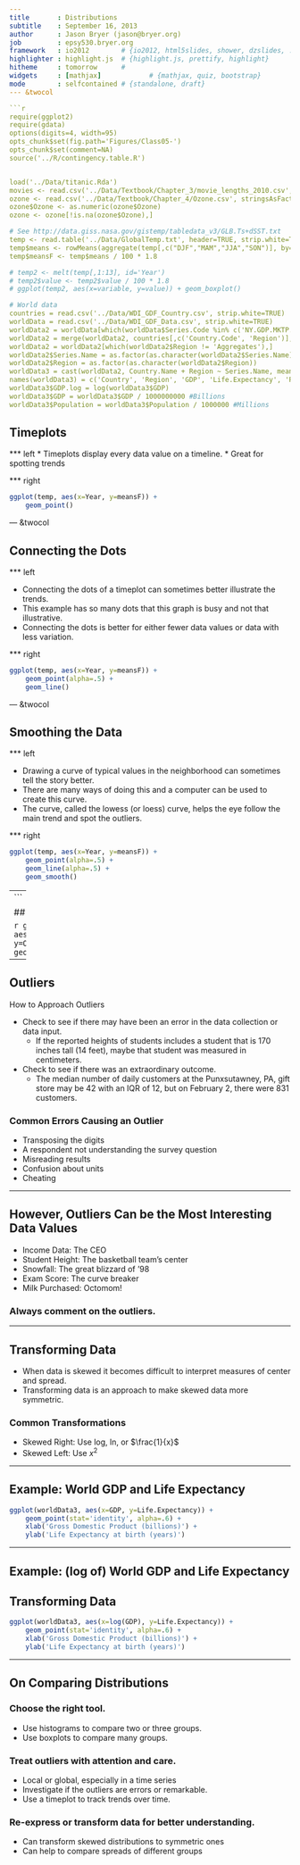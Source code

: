 ```yaml
---
title       : Distributions
subtitle    : September 16, 2013
author      : Jason Bryer (jason@bryer.org)
job         : epsy530.bryer.org
framework   : io2012        # {io2012, html5slides, shower, dzslides, ...}
highlighter : highlight.js  # {highlight.js, prettify, highlight}
hitheme     : tomorrow      # 
widgets     : [mathjax]            # {mathjax, quiz, bootstrap}
mode        : selfcontained # {standalone, draft}
--- &twocol

```r
require(ggplot2)
require(gdata)
options(digits=4, width=95)
opts_chunk$set(fig.path='Figures/Class05-')
opts_chunk$set(comment=NA)
source('../R/contingency.table.R')


load('../Data/titanic.Rda')
movies <- read.csv('../Data/Textbook/Chapter_3/movie_lengths_2010.csv', stringsAsFactors=FALSE)
ozone <- read.csv('../Data/Textbook/Chapter_4/Ozone.csv', stringsAsFactors=FALSE)
ozone$Ozone <- as.numeric(ozone$Ozone)
ozone <- ozone[!is.na(ozone$Ozone),]

# See http://data.giss.nasa.gov/gistemp/tabledata_v3/GLB.Ts+dSST.txt
temp <- read.table('../Data/GlobalTemp.txt', header=TRUE, strip.white=TRUE)
temp$means <- rowMeans(aggregate(temp[,c("DJF","MAM","JJA","SON")], by=list(temp$Year), FUN="mean")[,2:5])
temp$meansF <- temp$means / 100 * 1.8

# temp2 <- melt(temp[,1:13], id='Year')
# temp2$value <- temp2$value / 100 * 1.8
# ggplot(temp2, aes(x=variable, y=value)) + geom_boxplot()

# World data
countries = read.csv('../Data/WDI_GDF_Country.csv', strip.white=TRUE)
worldData = read.csv('../Data/WDI_GDF_Data.csv', strip.white=TRUE)
worldData2 = worldData[which(worldData$Series.Code %in% c('NY.GDP.MKTP.KD', 'SE.XPD.TOTL.GD.ZS', 'SP.DYN.LE00.IN', 'SP.POP.TOTL')), c('Series.Code', 'Series.Name', 'Country.Name', 'Country.Code', 'X2008')]
worldData2 = merge(worldData2, countries[,c('Country.Code', 'Region')], by='Country.Code')
worldData2 = worldData2[which(worldData2$Region != 'Aggregates'),]
worldData2$Series.Name = as.factor(as.character(worldData2$Series.Name))
worldData2$Region = as.factor(as.character(worldData2$Region))
worldData3 = cast(worldData2, Country.Name + Region ~ Series.Name, mean, value='X2008')
names(worldData3) = c('Country', 'Region', 'GDP', 'Life.Expectancy', 'Population', 'Education')
worldData3$GDP.log = log(worldData3$GDP)
worldData3$GDP = worldData3$GDP / 1000000000 #Billions
worldData3$Population = worldData3$Population / 1000000 #Millions

```

## Timeplots

*** left
* Timeplots display every data value on a timeline.
* Great for spotting trends

*** right

```r
ggplot(temp, aes(x=Year, y=meansF)) + 
	geom_point()
```

--- &twocol

## Connecting the Dots

*** left

* Connecting the dots of a timeplot can sometimes better illustrate the trends.
* This example has so many dots that this graph is busy and not that illustrative.
* Connecting the dots is better for either fewer data values or data with less variation.

*** right

```r
ggplot(temp, aes(x=Year, y=meansF)) + 
	geom_point(alpha=.5) + 
	geom_line()
```

--- &twocol

## Smoothing the Data

*** left

* Drawing a curve of typical values in the neighborhood can sometimes tell the story better.
* There are many ways of doing this and a computer can be used to create this curve.
* The curve, called the lowess (or loess) curve, helps the eye follow the main trend and spot the outliers.


*** right

```r
ggplot(temp, aes(x=Year, y=meansF)) + 
	geom_point(alpha=.5) + 
	geom_line(alpha=.5) + 
	geom_smooth()
```

---
```


## Boxplots

```r
ggplot(ozone, aes(x=factor(Month), y=Ozone)) + geom_boxplot()
```

---

## Outliers

How to Approach Outliers

* Check to see if there may have been an error in the data collection or data input.
	* If the reported heights of students includes a student that is 170 inches tall (14 feet), maybe that student was measured in centimeters.
* Check to see if there was an extraordinary outcome.
	* The median number of daily customers at the Punxsutawney, PA, gift store may be 42 with an IQR of 12, but on February 2, there were 831 customers.

### Common Errors Causing an Outlier

* Transposing the digits
* A respondent not understanding the survey question
* Misreading results
* Confusion about units
* Cheating

---

## However, Outliers Can be the Most Interesting Data Values

* Income Data: The CEO
* Student Height: The basketball team’s center
* Snowfall: The great blizzard of ’98
* Exam Score:  The curve breaker
* Milk Purchased:  Octomom!

### Always comment on the outliers.

---

## Transforming Data

* When data is skewed it becomes difficult to interpret measures of center and spread.
* Transforming data is an approach to make skewed data more symmetric.

### Common Transformations

* Skewed Right: Use log, ln, or $\frac{1}{x}$
* Skewed Left: Use ${ x }^{ 2 }$


---

## Example: World GDP and Life Expectancy

```r
ggplot(worldData3, aes(x=GDP, y=Life.Expectancy)) + 
	geom_point(stat='identity', alpha=.6) + 
	xlab('Gross Domestic Product (billions)') + 
	ylab('Life Expectancy at birth (years)')
```

---

## Example: (log of) World GDP and Life Expectancy

## Transforming Data
```r
ggplot(worldData3, aes(x=log(GDP), y=Life.Expectancy)) + 
	geom_point(stat='identity', alpha=.6) + 
	xlab('Gross Domestic Product (billions)') + 
	ylab('Life Expectancy at birth (years)')
```

---

## On Comparing Distributions

### Choose the right tool.
* Use histograms to compare two or three groups.
* Use boxplots to compare many groups.

### Treat outliers with attention and care.
* Local or global, especially in a time series
* Investigate if the outliers are errors or remarkable.
* Use a timeplot to track trends over time.

### Re-express or transform data for better understanding.
* Can transform skewed distributions to symmetric ones
* Can help to compare spreads of different groups


